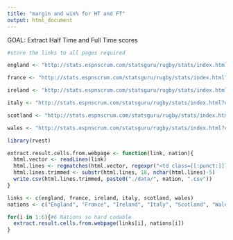 ```yaml
---
title: "margin and win% for HT and FT"
output: html_document
---
```


GOAL:
Extract Half Time and Full Time scores

```r
#store the links to all pages required

england <- "http://stats.espnscrum.com/statsguru/rugby/stats/index.html?class=1;filter=advanced;orderby=date;size=200;spanmax1=31+Dec+2018;spanmin1=1+Jan+2000;spanval1=span;team=1;template=results;trophy=2;type=team;view=results"

france <- "http://stats.espnscrum.com/statsguru/rugby/stats/index.html?class=1;filter=advanced;orderby=date;size=200;spanmax1=31+Dec+2018;spanmin1=1+Jan+2000;spanval1=span;team=9;template=results;trophy=2;type=team;view=results"

ireland <- "http://stats.espnscrum.com/statsguru/rugby/stats/index.html?class=1;filter=advanced;orderby=date;size=200;spanmax1=31+Dec+2018;spanmin1=1+Jan+2000;spanval1=span;team=3;template=results;trophy=2;type=team;view=results"

italy <- "http://stats.espnscrum.com/statsguru/rugby/stats/index.html?class=1;filter=advanced;orderby=date;size=200;spanmax1=31+Dec+2018;spanmin1=1+Jan+2000;spanval1=span;team=20;template=results;trophy=2;type=team;view=results"

scotland <- "http://stats.espnscrum.com/statsguru/rugby/stats/index.html?class=1;filter=advanced;orderby=date;size=200;spanmax1=31+Dec+2018;spanmin1=1+Jan+2000;spanval1=span;team=2;template=results;trophy=2;type=team;view=results"

wales <- "http://stats.espnscrum.com/statsguru/rugby/stats/index.html?class=1;filter=advanced;orderby=date;size=200;spanmax1=31+Dec+2018;spanmin1=1+Jan+2000;spanval1=span;team=4;template=results;trophy=2;type=team;view=results"
```



```r
library(rvest)

extract.result.cells.from.webpage <- function(link, nation){
  html.vector <- readLines(link)
  html.lines <- regmatches(html.vector, regexpr("<td class=[[:punct:]]left[[:punct:]]>[[:lower:]]{3,5}</td>", html.vector))
  html.lines.trimmed <- substr(html.lines, 18, nchar(html.lines)-5)
  write.csv(html.lines.trimmed, paste0("./data/", nation, ".csv"))
}

links <- c(england, france, ireland, italy, scotland, wales)
nations <- c("England", "France", "Ireland", "Italy", "Scotland", "Wales")

for(i in 1:6){#6 Nations so hard codable
  extract.result.cells.from.webpage(links[i], nations[i])
}
```